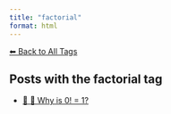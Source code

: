```yaml
---
title: "factorial"
format: html
---
```


[⬅ Back to All Tags](../tags.qmd)

## Posts with the **factorial** tag

- [📘 🧮 Why is 0! = 1?](/posts/mathematics/zero-factorial.html)
